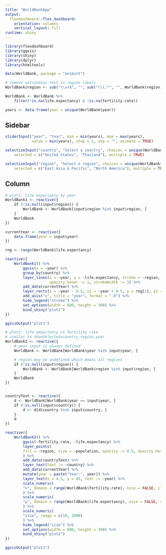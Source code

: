 ```yaml
---
title: "WorldBankApp"
output: 
  flexdashboard::flex_dashboard:
    orientation: columns
    vertical_layout: fill
runtime: shiny     
---
```



```r
library(flexdashboard)
library(ggvis)
library(shiny)
library(dplyr)
library(htmltools)

data(WorldBank, package = "animint")

# remove extraneous text in region labels
WorldBank$region <- sub("\\s+$", "", sub("\\(.*", "", WorldBank$region))

WorldBank <- WorldBank %>% 
    filter(!is.na(life.expectancy) & !is.na(fertility.rate))

years <- data.frame(year = unique(WorldBank$year))

```

Sidebar {.sidebar}
--------------------------------------------------------------

```r
sliderInput("year", "Year", min = min(years), max = max(years), 
            value = min(years), step = 1, sep = "", animate = TRUE)

selectizeInput("country", "Select a country", choices = unique(WorldBank$country),
    selected = c("United States", "Thailand"), multiple = TRUE)

selectizeInput("region", "Select a region", choices = unique(WorldBank$region),
    selected = c("East Asia & Pacific", "North America"), multiple = TRUE)

```



Column
-----------------------------------------------------------

```r
# plot1: life expectancy by year
WorldBank1 <- reactive({
    if (!is.null(input$region)) {
        WorldBank <- WorldBank[input$region %in% input$region, ]
    }
    WorldBank
})

currentYear <- reactive({
    data.frame(year = input$year)
})

rng <- range(WorldBank$life.expectancy)

reactive({
    WorldBank1() %>%
        ggvis(x = ~year) %>%
        group_by(country) %>%
        layer_lines(x = ~year, y = ~life.expectancy, stroke = ~region, opacity := 0.5, 
                    opacity.hover := 1, strokeWidth := 3) %>%
        add_data(currentYear) %>%
        layer_rects(x = ~year - 0.5, x2 = ~year + 0.5, y = rng[1], y2 = rng[2]) %>%
        add_axis("x", title = "year", format = ".0") %>%
        hide_legend("stroke") %>%
        set_options(width = 600, height = 300) %>%
        bind_shiny("plot1")
}) 

ggvisOutput("plot1")
```


```r
# plot2: life expectancy vs fertility rate
# similar to showSelected=country,region,year
WorldBank2 <- reactive({
    # year input is always defined
    WorldBank <- WorldBank[WorldBank$year %in% input$year, ]

    # region may be undefined which means all regions
    if (!is.null(input$region)) {
        WorldBank <- WorldBank[WorldBank$region %in% input$region, ]
    }
    WorldBank
})


countryText <- reactive({
    d <- WorldBank[WorldBank$year == input$year, ]
    if (!is.null(input$country)) {
        d <- d[d$country %in% input$country, ]
    }
    d
})

reactive({
    WorldBank2() %>%
        ggvis(~fertility.rate, ~life.expectancy) %>%
        layer_points(
        fill = ~region, size = ~population, opacity := 0.5, opacity.hover := 1
        ) %>%
        add_data(countryText) %>%
        layer_text(text := ~country) %>%
        add_data(currentYear) %>%
        mutate(year = paste("Year:", year)) %>%
        layer_text(x = 4.5, y = 85, text := ~year) %>%
        scale_numeric(
        "x", domain = range(WorldBank$fertility.rate), nice = FALSE, clamp = TRUE
        ) %>%
        scale_numeric(
        "y", domain = range(WorldBank$life.expectancy), nice = FALSE, clamp = TRUE
        ) %>%
        scale_numeric(
        "size", range = c(10, 1000)
        ) %>%
        hide_legend("size") %>%
        set_options(width = 600, height = 300) %>%
        bind_shiny("plot2")
})

ggvisOutput("plot2")
```


